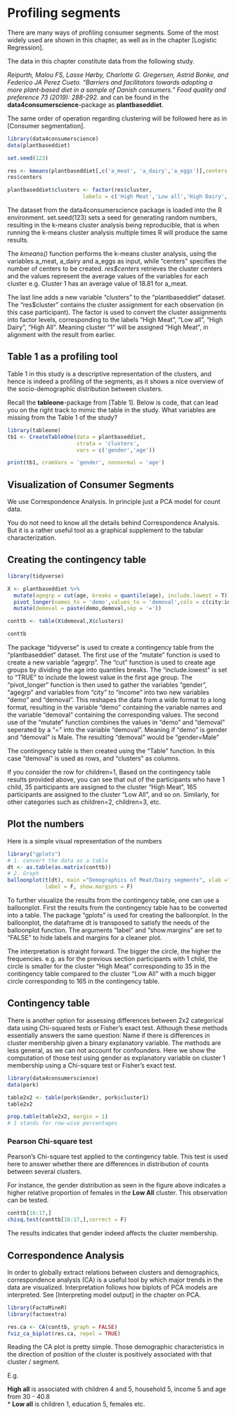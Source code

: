 # Profiling segments

There are many ways of profiling consumer segments. Some of the most widely used are shown in this chapter, as well as in the chapter [Logistic Regression].

The data in this chapter constitute data from the following study. 

*Reipurth, Malou FS, Lasse Hørby, Charlotte G. Gregersen, Astrid Bonke, and Federico JA Perez Cueto. "Barriers and facilitators towards adopting a more plant-based diet in a sample of Danish consumers." Food quality and preference 73 (2019): 288-292.* and can be found in the **data4consumerscience**-package as **plantbaseddiet**.

The same order of operation regarding clustering will be followed here as in [Consumer segmentation].

```r
library(data4consumerscience)
data(plantbaseddiet)

set.seed(123)

res <- kmeans(plantbaseddiet[,c('a_meat', 'a_dairy','a_eggs')],centers =  4)
res$centers

plantbaseddiet$clusters <- factor(res$cluster,
                        labels = c('High Meat','Low all','High Dairy','High All'))
```

The dataset from the data4consumerscience package is loaded into the R environment. set.seed(123) sets a seed for generating random numbers, resulting in the k-means cluster analysis being reproducible, that is when running the k-means cluster analysis multiple times R will produce the same results.

The *kmeans()* function performs the k-means cluster analysis, using the variables a_meat, a_dairy and a_eggs as input, while "centers" specifies the number of centers to be created. _res$centers_ retrieves the cluster centers and the values represent the average values of the variables for each cluster e.g. Cluster 1 has an average value of 18.81 for a_meat.

The last line adds a new variable "clusters" to the "plantbaseddiet" dataset. The "res$cluster" contains the cluster assignment for each observation (in this case participant). The factor is used to convert the cluster assignments into factor levels, corresponding to the labels "High Meat", "Low all", "High Dairy", "High All". Meaning cluster "1" will be assigned "High Meat", in alignment with the result from earlier. 

## Table 1 as a profiling tool

Table 1 in this study is a descriptive representation of the clusters, and hence is indeed a profiling of the segments, as it shows a nice overview of the socio-demographic distribution between clusters.

Recall the **tableone**-package from [Table 1]. Below is code, that can lead you on the right track to mimic the table in the study. What variables are missing from the Table 1 of the study?

```r
library(tableone)
tb1 <- CreateTableOne(data = plantbaseddiet,
                      strata = 'clusters', 
                      vars = c('gender','age'))

print(tb1, cramVars = 'gender', nonnormal = 'age')
```

## Visualization of Consumer Segments

We use Correspondence Analysis. In principle just a PCA model for count data. 

You do not need to know all the details behind Correspondence Analysis. But it is a rather useful tool as a graphical supplement to the tabular characterization.   

## Creating the contingency table

```r
library(tidyverse)

X <- plantbaseddiet %>% 
  mutate(agegrp = cut(age, breaks = quantile(age), include.lowest = T)) %>%
  pivot_longer(names_to = 'demo',values_to = 'demoval',cols = c(city:income, gender, agegrp), values_transform = as.character) %>%
  mutate(demoval = paste(demo,demoval,sep = '='))

conttb <- table(X$demoval,X$clusters)

conttb
```

The package "tidyverse" is used to create a contingency table from the "plantbaseddiet" dataset. The first use of the "mutate" function is used to create a new variable "agegrp". The "cut" function is used to create age groups by dividing the age into quantiles breaks. The "include.lowest" is set to "TRUE" to include the lowest value in the first age group. 
The "pivot_longer" function is then used to gather the variables "gender", "agegrp" and variables from "city" to "income" into two new variables "demo" and "demoval". This reshapes the data from a wide format to a long format, resulting in the variable "demo" containing the variable names and the variable "demoval" containing the corresponding values. 
The second use of the "mutate" function combines the values in "demo" and "demoval" seperated by a "=" into the variable "demoval". Meaning if "demo" is gender and "demoval" is Male. The resulting "demoval" would be "gender=Male"

The contingency table is then created using the "Table" function. In this case "demoval" is used as rows, and "clusters" as columns. 

If you consider the row for children=1, Based on the contingency table results provided above, you can see that out of the participants who have 1 child, 35 participants are assigned to the cluster "High Meat", 165 participants are assigned to the cluster "Low All", and so on. Similarly, for other categories such as children=2, children=3, etc.

## Plot the numbers

Here is a simple visual representation of the numbers 

```r
library("gplots")
# 1. convert the data as a table
dt <- as.table(as.matrix(conttb))
# 2. Graph
balloonplot(t(dt), main ="Demographics of Meat/Dairy segments", xlab ="", ylab="",
            label = F, show.margins = F)
```

To further visualize the results from the contingency table, one can use a balloonplot. First the results from the contingency table has to be converted into a table. The package "gplots" is used for creating the balloonplot. In the balloonplot, the dataframe dt is transposed to satisfy the needs of the balloonplot function. The arguments "label" and "show.margins" are set to "FALSE" to hide labels and margins for a cleaner plot. 

The interpretation is straight forward. The bigger the circle, the higher the frequencies. e.g. as for the previous section participants with 1 child, the circle is smaller for the cluster "High Meat" corresponding to 35 in the contingency table compared to the cluster "Low All" with a much bigger circle corresponding to 165 in the contingency table. 

## Contingency table

There is another option for assessing differences between 2x2 categorical data using Chi-squared tests or Fisher's exact test. Although these methods essentially answers the same question: Name if there is differences in cluster membership given a binary explanatory variable. The methods are less general, as we can not account for confounders. Here we show the computation of those test using gender as explanatory variable on cluster 1 membership using a Chi-square test or Fisher's exact test.

```r
library(data4consumerscience)
data(pork)

table2x2 <- table(pork$Gender, pork$cluster1)
table2x2

prop.table(table2x2, margin = 1)  
# 1 stands for row-wise percentages
```

### Pearson Chi-square test

Pearson's Chi-square test applied to the contingency table. 
This test is used here to answer whether there are differences in distribution of counts between several clusters. 

For instance, the gender distribution as seen in the figure above indicates a higher relative proportion of females in the **Low All** cluster. This observation can be tested. 


```r
conttb[16:17,]
chisq.test(conttb[16:17,],correct = F)
```

The results indicates that gender indeed affects the cluster membership. 

## Correspondence Analysis 

In order to globally extract relations between clusters and demographics, correspondence analysis (CA) is a useful tool by which major trends in the data are visualized. Interpretation follows how biplots of PCA models are interpreted. See [Interpreting model output] in the chapter on PCA. 


```r
library(FactoMineR)
library(factoextra)

res.ca <- CA(conttb, graph = FALSE)
fviz_ca_biplot(res.ca, repel = TRUE)
```

Reading the CA plot is pretty simple. Those demographic characteristics in the direction of  position of the cluster is positively associated with that cluster / segment. 

E.g. 

**High all** is associated with children 4 and 5, household 5, income 5 and age from $30$ - $40.8$  
* **Low all** is children 1, education 5, females etc. 
